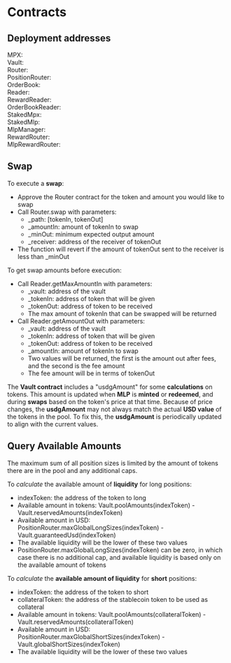 # Contracts

## Deployment addresses

MPX: <br />
Vault: <br />
Router:<br />
PositionRouter:<br />
OrderBook:<br />
Reader:<br />
RewardReader:<br />
OrderBookReader:<br />
StakedMpx:<br />
StakedMlp:<br />
MlpManager:<br />
RewardRouter:<br />
MlpRewardRouter:<br />

## Swap

To execute a **swap**:

- Approve the Router contract for the token and amount you would like to swap
- Call Router.swap with parameters:
  - \_path: [tokenIn, tokenOut]
  - \_amountIn: amount of tokenIn to swap
  - \_minOut: minimum expected output amount
  - \_receiver: address of the receiver of tokenOut
- The function will revert if the amount of tokenOut sent to the receiver is less than \_minOut

To get swap amounts before execution:

- Call Reader.getMaxAmountIn with parameters:
  - \_vault: address of the vault
  - \_tokenIn: address of token that will be given
  - \_tokenOut: address of token to be received
  - The max amount of tokenIn that can be swapped will be returned
- Call Reader.getAmountOut with parameters:
  - \_vault: address of the vault
  - \_tokenIn: address of token that will be given
  - \_tokenOut: address of token to be received
  - \_amountIn: amount of tokenIn to swap
  - Two values will be returned, the first is the amount out after fees, and the second is the fee amount
  - The fee amount will be in terms of tokenOut

The **Vault contract** includes a "usdgAmount" for some **calculations** on tokens.
This amount is updated when **MLP** is **minted** or **redeemed**, and during **swaps** based on the token's price
at that time. Because of price changes, the **usdgAmount** may not always match the actual **USD value**
of the tokens in the pool. To fix this, the **usdgAmount** is periodically updated to align
with the current values.

## Query Available Amounts

The maximum sum of all position sizes is limited by the amount of tokens there are in the pool
and any additional caps.

To _calculate_ the available amount of **liquidity** for long positions:

- indexToken: the address of the token to long
- Available amount in tokens: Vault.poolAmounts(indexToken) - Vault.reservedAmounts(indexToken)
- Available amount in USD: PositionRouter.maxGlobalLongSizes(indexToken) - Vault.guaranteedUsd(indexToken)
- The available liquidity will be the lower of these two values
- PositionRouter.maxGlobalLongSizes(indexToken) can be zero, in which case there is no additional cap, and available liquidity is based only on the available amount of tokens

To _calculate_ the **available amount of liquidity** for **short** positions:

- indexToken: the address of the token to short
- collateralToken: the address of the stablecoin token to be used as collateral
- Available amount in tokens: Vault.poolAmounts(collateralToken) - Vault.reservedAmounts(collateralToken)
- Available amount in USD: PositionRouter.maxGlobalShortSizes(indexToken) - Vault.globalShortSizes(indexToken)
- The available liquidity will be the lower of these two values
